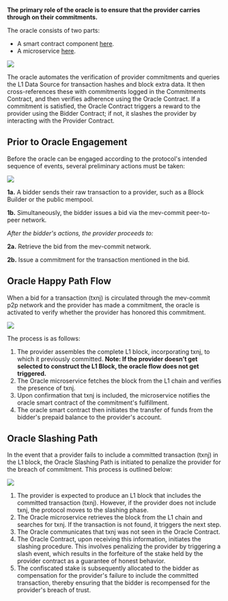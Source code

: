 **The primary role of the oracle is to ensure that the provider carries through on their commitments.**

The oracle consists of two parts:

- A smart contract component [here](https://github.com/primevprotocol/contracts/blob/main/contracts/Oracle.sol).
- A microservice [here](https://github.com/primevprotocol/mev-commit-oracle).

<Frame>
  <img src="/images/oracle-detailed-overview.png" />
</Frame>

The oracle automates the verification of provider commitments and queries the L1 Data Source for transaction hashes and block extra data. It then
cross-references these with commitments logged in the Commitments Contract, and then
verifies adherence using the Oracle Contract. If a commitment is satisfied, the Oracle Contract triggers a
reward to the provider using the Bidder Contract; if not, it slashes the provider by interacting
with the Provider Contract.

## Prior to Oracle Engagement

Before the oracle can be engaged according to the protocol's intended sequence of events, several preliminary actions must be taken:

<Frame>
  <img src="/images/oracle-before.png" />
</Frame>

**1a.** A bidder sends their raw transaction to a provider, such as a Block Builder or the public mempool.

**1b.** Simultaneously, the bidder issues a bid via the mev-commit peer-to-peer network.

_After the bidder's actions, the provider proceeds to:_

**2a.** Retrieve the bid from the mev-commit network.

**2b.** Issue a commitment for the transaction mentioned in the bid.

## Oracle Happy Path Flow

When a bid for a transaction (txnj) is circulated through the mev-commit p2p network and the provider has made a commitment, the oracle is activated to verify whether the provider has honored this commitment.

<Frame>
  <img src="/images/Oracle.png" />
</Frame>

The process is as follows:

1. The provider assembles the complete L1 block, incorporating txnj, to which it previously committed. **Note: If the provider doesn’t get selected to construct the L1 Block, the oracle flow does not get triggered.**
2. The Oracle microservice fetches the block from the L1 chain and verifies the presence of txnj.
3. Upon confirmation that txnj is included, the microservice notifies the oracle smart contract of the commitment's fulfillment.
4. The oracle smart contract then initiates the transfer of funds from the bidder's prepaid balance to the provider's account.

## Oracle Slashing Path

In the event that a provider fails to include a committed transaction (txnj) in the L1 block, the Oracle Slashing Path is initiated to penalize the provider for the breach of commitment. This process is outlined below:

<Frame>
  <img src="/images/oracle-non-happy.png" />
</Frame>

1. The provider is expected to produce an L1 block that includes the committed transaction (txnj). However, if the provider does not include txnj, the protocol moves to the slashing phase.
2. The Oracle microservice retrieves the block from the L1 chain and searches for txnj. If the transaction is not found, it triggers the next step.
3. The Oracle communicates that txnj was not seen in the Oracle Contract.
4. The Oracle Contract, upon receiving this information, initiates the slashing procedure. This involves penalizing the provider by triggering a slash event, which results in the forfeiture of the stake held by the provider contract as a guarantee of honest behavior.
5. The confiscated stake is subsequently allocated to the bidder as compensation for the provider's failure to include the committed transaction, thereby ensuring that the bidder is recompensed for the provider's breach of trust.
